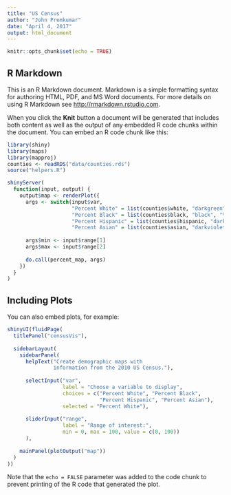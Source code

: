 ---
title: "US Census"
author: "John Premkumar"
date: "April 4, 2017"
output: html_document
---

```{r setup, include=FALSE}
knitr::opts_chunk$set(echo = TRUE)
```

## R Markdown

This is an R Markdown document. Markdown is a simple formatting syntax for authoring HTML, PDF, and MS Word documents. For more details on using R Markdown see <http://rmarkdown.rstudio.com>.

When you click the **Knit** button a document will be generated that includes both content as well as the output of any embedded R code chunks within the document. You can embed an R code chunk like this:

```{r cars}
library(shiny)
library(maps)
library(mapproj)
counties <- readRDS("data/counties.rds")
source("helpers.R")

shinyServer(
  function(input, output) {
    output$map <- renderPlot({
      args <- switch(input$var,
                     "Percent White" = list(counties$white, "darkgreen", "% White"),
                     "Percent Black" = list(counties$black, "black", "% Black"),
                     "Percent Hispanic" = list(counties$hispanic, "darkorange", "% Hispanic"),
                     "Percent Asian" = list(counties$asian, "darkviolet", "% Asian"))
      
      args$min <- input$range[1]
      args$max <- input$range[2]
      
      do.call(percent_map, args)
    })
  }
)
```

## Including Plots

You can also embed plots, for example:

```{r pressure, echo=FALSE}

shinyUI(fluidPage(
  titlePanel("censusVis"),
  
  sidebarLayout(
    sidebarPanel(
      helpText("Create demographic maps with 
               information from the 2010 US Census."),
      
      selectInput("var", 
                  label = "Choose a variable to display",
                  choices = c("Percent White", "Percent Black",
                              "Percent Hispanic", "Percent Asian"),
                  selected = "Percent White"),
      
      sliderInput("range", 
                  label = "Range of interest:",
                  min = 0, max = 100, value = c(0, 100))
      ),
    
    mainPanel(plotOutput("map"))
  )
))
```

Note that the `echo = FALSE` parameter was added to the code chunk to prevent printing of the R code that generated the plot.
